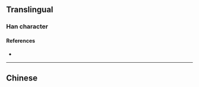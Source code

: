 {{also|噦}}
{{character info/new}}
==Translingual==

===Han character===
{{Han char|rn=30|rad=口|as=06|sn=9|four=|canj=RUNI|ids=⿰口岁}}

====References====
* {{Han ref|kx=0189.271|hdz=10617.010|uh=54D5|ud=21717}}

----

==Chinese==
{{zh-see|噦}}